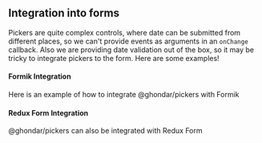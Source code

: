
<PageMeta title="Form integration" />

## Integration into forms

Pickers are quite complex controls, where date can be submitted
from different places, so we can't provide events as arguments in
an `onChange` callback. Also we are providing date validation out of
the box, so it may be tricky to integrate pickers to the form.
Here are some examples!

<Ad />

#### Formik Integration

Here is an example of how to integrate @ghondar/pickers with Formik

<Example source={FormikExample} />

#### Redux Form Integration

@ghondar/pickers can also be integrated with Redux Form

<Example source={ReduxFormExample} />
